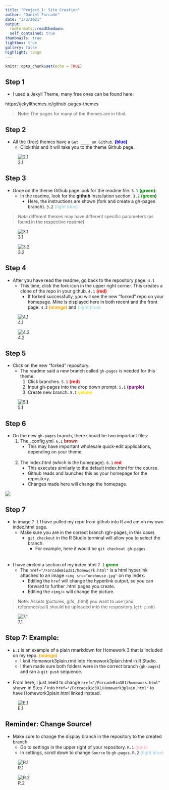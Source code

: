 ```yaml
---
title: "Project_1: Site Creation"
author: "Daniel Forcade"
date: "3/3/2021"
output:   
  rmdformats::readthedown:
  self_contained: true
thumbnails: true
lightbox: true
gallery: false
highlight: tango
---
```


```r
knitr::opts_chunk$set(echo = TRUE)
```

## Step 1  
* I used a Jekyll Theme, many free ones can be found here:  

https://jekyllthemes.io/github-pages-themes

> Note: The pages for many of the themes are in html.

## Step 2  
* All the (free) themes have a `Get ____ on Github`. <span style="color:blue">**(blue)**</span>
  + Click this and it will take you to the theme Github page.
  
![2.1](proj1_1.png)  
  
## Step 3  
* Once on the theme Github page look for the readme file. `3.1` <span style="color:green">**(green)**</span>: 
  + In the readme, look for the **github** installation section. `3.2` <span style="color:green">**(green)**</span> 
    + Here, the instructions are shown (fork and create a gh-pages branch). `3.2` <span style="color:lightblue">**(light blue)**</span>
    
> *Note* different themes may have different specific parameters (as found in the respective readme)
  
![3.1](proj1_2.jpg)  

![3.2](proj1_3.jpg)  
  
## Step 4 
* After you have read the readme, go back to the repository page. `4.1`
  + This time, click the fork icon in the upper right corner.  This creates a clone of the repo in your github. `4.1` <span style="color:red">**(red)**</span>  
    + If forked successfully, you will see the new "forked" repo on your homepage.  Mine is displayed here in both recent and the front page. `4.2` <span style="color:orange">**(orange)**</span> and <span style="color:lightblue">**(light blue)**</span>
  
![4.1](proj1_2.jpg)

![4.2](proj1_4.jpg)  
  
## Step 5  
* Click on the new "forked" repository.  
  + The readme said a new branch called `gh-pages` is needed for this theme:
    1. Click branches. `5.1` <span style="color:red">**(red)**</span>  
    2. Input gh-pages into the drop down prompt. `5.1` <span style="color:purple">**(purple)**</span>  
    3. Create new branch. `5.1` <span style="color:gold">**yellow**</span> 

![5.1](proj1_5.jpg)  
  
## Step 6  
* On the new `gh-pages` branch, there should be two important files:  
  1. The _config.yml. `6.1` <span style="color:brown">**brown**</span>  
      + This may have important wholesale quick-edit applications, depending on your theme.  
<br />  

  2. The index.html (which is the homepage). `6.1` <span style="color:red">**red**</span>  
      + This executes similarly to the default index.html for the course.  
      + Github reads and launches this as your homepage for the repository.
      + Changes made here will change the homepage.

![](proj1_6.jpg)  
  
## Step 7
* In image `7.1` I have pulled my repo from github into R and am on my own index.html page.  
  + Make sure you are in the correct branch (gh-pages, in this case).
    + `git checkout` in the R Studio terminal will allow you to select the branch.  
      + For example, here it would be `git checkout gh-pages`.  
<br />  
* I have circled a section of my index.html `7.1` <span style="color:green">**green**</span>  
  + The `href="/ForcadeBio381/homework.html"` is a html hyperlink attached to an image `<img src="onehouse.jpg"` on my index.  
    + Editing the `href` will change the hyperlink output, so you can forward to further .html pages you create.  
    + Editing the `<img/>` will change the picture. 
    
> Note: Assets (pictures, gifs, .html) you want to use (and reference/call) should be uploaded into the respository (`git push`)

![7.1](proj1_7.jpg)  


## Step 7: Example: 
* `E.1` is an example of a plain rmarkdown for Homework 3 that is included on my repo.  <span style="color:Orange">**(orange)**</span>  
  + I knit Homework3plain.rmd into Homework3plain.html in R Studio.  
  + I then made sure both folders were in the correct branch (`gh-pages`) and ran a `git push` sequence.  
  <br />  
  
* From here, I just need to change `href="/ForcadeBio381/homework.html"` shown in Step 7 into `href="/ForcadeBio381/Homework3plain.html"` to have Homework3plain.html linked instead.

![E.1](proj1_8.jpg)


## Reminder: Change Source!
* Make sure to change the display branch in the repository to the created branch.
  + Go to settings in the upper right of your repository. `R.1` <span style="color:pink">**(pink)**</span>  
  + In settings, scroll down to change `Source` to `gh-pages`. `R.2` <span style="color:lightblue">**(light blue)**</span> 
  
![R.1](proj1_9.jpg)  

![R.2](proj1_10.jpg)

